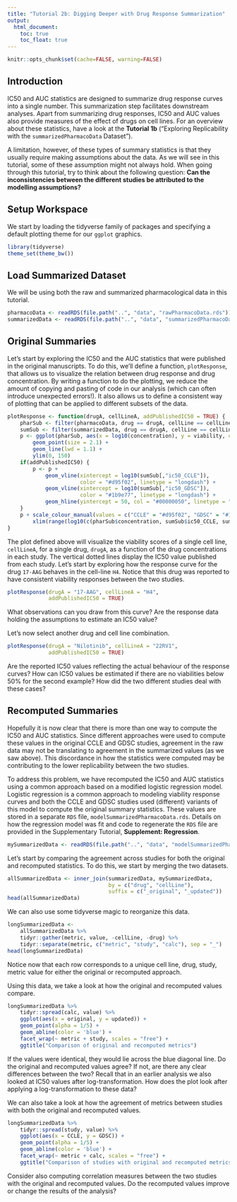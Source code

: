 ```yaml
---
title: "Tutorial 2b: Digging Deeper with Drug Response Summarization"
output:
  html_document:
    toc: true
    toc_float: true
---
```


```r
knitr::opts_chunk$set(cache=FALSE, warning=FALSE)
```

## Introduction

IC50 and AUC statistics are designed to summarize drug response curves into a single number. This summarization step facilitates downstream analyses. Apart from summarizing drug responses, IC50 and AUC values also provide measures of the effect of drugs on cell lines. For an overview about these statistics, have a look at the **Tutorial 1b** ("Exploring Replicability with the `summarizedPharmacoData` Dataset").

A limitation, however, of these types of summary statistics is that they usually require making assumptions about the data. As we will see in this tutorial, some of these assumption might not always hold. When going through this tutorial, try to think about the following question: **Can the inconsistencies between the different studies be attributed to the modelling assumptions?**

## Setup Workspace

We start by loading the tidyverse family of packages and specifying a default plotting theme for our `ggplot` graphics.

```r
library(tidyverse)
theme_set(theme_bw())
```

## Load Summarized Dataset

We will be using both the raw and summarized pharmacological data in this tutorial. 

```r
pharmacoData <- readRDS(file.path("..", "data", "rawPharmacoData.rds"))
summarizedData <- readRDS(file.path("..", "data", "summarizedPharmacoData.rds"))
```

## Original Summaries

Let's start by exploring the IC50 and the AUC statistics that were published in the original manuscripts. To do this, we'll define a function, `plotResponse`, that allows us to visualize the relation between drug response and drug concentration. By writing a function to do the plotting, we reduce the amount of copying and pasting of code in our analysis (which can often introduce unexpected errors!). It also allows us to define a consistent way of plotting that can be applied to different subsets of the data.

```r
plotResponse <- function(drugA, cellLineA, addPublishedIC50 = TRUE) {
    pharSub <- filter(pharmacoData, drug == drugA, cellLine == cellLineA)
    sumSub <- filter(summarizedData, drug == drugA, cellLine == cellLineA)
    p <- ggplot(pharSub, aes(x = log10(concentration), y = viability, color = study)) +
        geom_point(size = 2.1) +
        geom_line(lwd = 1.1) +
        ylim(0, 150)
    if(addPublishedIC50) {
        p <- p +
            geom_vline(xintercept = log10(sumSub[,"ic50_CCLE"]),
                       color = "#d95f02", linetype = "longdash") +
            geom_vline(xintercept = log10(sumSub[,"ic50_GDSC"]),
                       color = "#1b9e77", linetype = "longdash") +
            geom_hline(yintercept = 50, col = "#00000050", linetype = "longdash")
    }
    p + scale_colour_manual(values = c("CCLE" = "#d95f02", "GDSC" = "#1b9e77")) +
        xlim(range(log10(c(pharSub$concentration, sumSub$ic50_CCLE, sumSub$ic50_GDSC))))
}
```

The plot defined above will visualize the viability scores of a single cell line, `cellLineA`, for a single drug, `drugA`, as a function of the drug concentrations in each study. The vertical dotted lines display the IC50 value published from each study. Let's start by exploring how the response curve for the drug `17-AAG` behaves in the cell-line `H4`. Notice that this drug was reported to have consistent viability responses between the two studies.

```r
plotResponse(drugA = "17-AAG", cellLineA = "H4",
             addPublishedIC50 = TRUE)
```

What observations can you draw from this curve? Are the response data holding the assumptions to estimate an IC50 value?

Let's now select another drug and cell line combination.

```r
plotResponse(drugA = "Nilotinib", cellLineA = "22RV1",
             addPublishedIC50 = TRUE)
```

Are the reported IC50 values reflecting the actual behaviour of the response curves? How can IC50 values be estimated if there are no viabilities below 50% for the second example? How did the two different studies deal with these cases?

## Recomputed Summaries

Hopefully it is now clear that there is more than one way to compute the IC50 and AUC statistics. Since different approaches were used to compute these values in the original CCLE and GDSC studies, agreement in the raw data may not be translating to agreement in the summarized values (as we saw above). This discordance in how the statistics were computed may be contributing to the lower replicability between the two studies.

To address this problem, we have recomputed the IC50 and AUC statistics using a common approach based on a modified logistic regression model. Logistic regression is a common approach to modeling viability response curves and both the CCLE and GDSC studies used (different) variants of this model to compute the original summary statistics. These values are stored in a separate `RDS` file, `modelSummarizedPharmacoData.rds`. Details on how the regression model was fit and code to regenerate the `RDS` file are provided in the Supplementary Tutorial, **Supplement: Regression**.

```r
mySummarizedData <- readRDS(file.path("..", "data", "modelSummarizedPharmacoData.rds"))
```

Let's start by comparing the agreement across studies for both the original and recomputed statistics. To do this, we start by merging the two datasets.

```r
allSummarizedData <- inner_join(summarizedData, mySummarizedData,
                                by = c("drug", "cellLine"),
                                suffix = c("_original", "_updated"))
head(allSummarizedData)
```

We can also use some tidyverse magic to reorganize this data.

```r
longSummarizedData <-
    allSummarizedData %>%
    tidyr::gather(metric, value, -cellLine, -drug) %>%
    tidyr::separate(metric, c("metric", "study", "calc"), sep = "_")
head(longSummarizedData)
```

Notice now that each row corresponds to a unique cell line, drug, study, metric value for either the original or recomputed approach.

Using this data, we take a look at how the original and recomputed values compare.

```r
longSummarizedData %>%
    tidyr::spread(calc, value) %>%
    ggplot(aes(x = original, y = updated)) +
    geom_point(alpha = 1/5) +
    geom_abline(color = 'blue') + 
    facet_wrap(~ metric + study, scales = "free") +
    ggtitle("Comparison of original and recomputed metrics")
```

If the values were identical, they would lie across the blue diagonal line. Do the original and recomputed values agree? If not, are there any clear differences between the two? Recall that in an earlier analysis we also looked at IC50 values after log-transformation. How does the plot look after applying a log-transformation to these data?

We can also take a look at how the agreement of metrics between studies with both the original and recomputed values.

```r
longSummarizedData %>%
    tidyr::spread(study, value) %>%
    ggplot(aes(x = CCLE, y = GDSC)) +
    geom_point(alpha = 1/5) +
    geom_abline(color = 'blue') + 
    facet_wrap(~ metric + calc, scales = "free") +
    ggtitle("Comparison of studies with original and recomputed metrics")
```

Consider also computing correlation measures between the two studies with the original and recomputed values. Do the recomputed values improve or change the results of the analysis?

